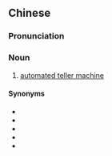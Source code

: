 {{also|柜员机}}
==Chinese==
{{zh-forms|s=柜员机|type=21}}

===Pronunciation===
{{zh-pron
|m=guìyuánjī
|c=gwai6 jyun4 gei1
|cat=n
}}

===Noun===
{{zh-noun}}

# {{lb|zh|banking}} [[automated teller machine]]

====Synonyms====
* {{zh-l|取款機}}
* {{zh-l|提款機}}
* {{zh-l|自動櫃員機}}
* {{zh-l|自動取款機}}
* {{zh-l|自動提款機}}